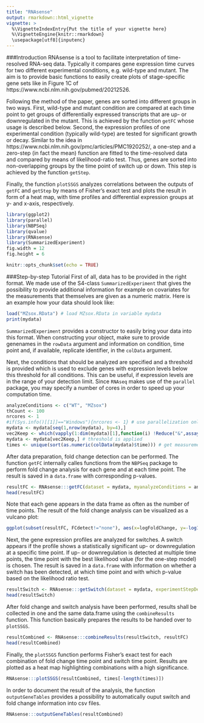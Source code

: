 ```yaml
---
title: "RNAsense"
output: rmarkdown::html_vignette
vignette: >
  %\VignetteIndexEntry{Put the title of your vignette here}
  %\VignetteEngine{knitr::rmarkdown}
  \usepackage[utf8]{inputenc}
---
```

###Introduction
RNAsense is a tool to facilitate interpretation of time-resolved RNA-seq data. Typically it compares gene expression time curves for two different experimental conditions, e.g. wild-type and mutant. The aim is to provide basic functions to easily create plots of stage-specific gene sets like in Figure 1C of https://www.ncbi.nlm.nih.gov/pubmed/20212526.

Following the method of the paper, genes are sorted into different groups in two ways. First, wild-type and mutant condition are compared at each time point to get groups of differentially expressed transcripts that are up- or downregulated in the mutant. This is achieved by the function `getFC` whose usage is described below. Second, the expression profiles of one experimental condition (typically wild-type) are tested for significant growth or decay. Similar to the idea in https://www.ncbi.nlm.nih.gov/pmc/articles/PMC1920252/, a one-step and a zero-step (in fact the mean) function are fitted to the time-resolved data and compared by means of likelihood-ratio test. Thus, genes are sorted into non-overlapping groups by the time point of switch up or down. This step is achieved by the function `getStep`. 

Finally, the function `plotSSGS` analyzes correlations between the outputs of `getFC` and `getStep` by means of Fisher's exact test and plots the result in form of a heat map, with time profiles and differential expression groups at y- and x-axis, respectively.
```r
library(ggplot2)
library(parallel)
library(NBPSeq)
library(qvalue)
library(RNAsense)
library(SummarizedExperiment)
fig.width = 12 
fig.height = 6
```
```r
knitr::opts_chunk$set(echo = TRUE)
```
###Step-by-step Tutorial
First of all, data has to be provided in the right format. We made use of the S4-class `SummarizedExperiment` that gives the possibility to provide additional information for example on covariates for the measurements that themselves are given as a numeric matrix. Here is an example how your data should look like:
```r
load("MZsox.RData") # load MZsox.RData in variable mydata
print(mydata)
```
`SummarizedExperiment` provides a constructor to easily bring your data into this format. When constructing your object, make sure to provide genenames in the `rowData` argument and information on condition, time point and, if available, replicate identifier, in the `colData` argument.

Next, the conditions that should be analyzed are specified and a threshold is provided which is used to exclude genes with expression levels below this threshold for all conditions. This can be useful, if expression levels are in the range of your detection limit. Since `RNAseq` makes use of the `parallel` package, you may specify a number of cores in order to speed up your computation time.
```r
analyzeConditions <- c("WT", "MZsox")
thCount <- 100
nrcores <- 1
#if(Sys.info()[[1]]=="Windows"){nrcores <- 1} # use parallelization only on Linux and Mac
mydata <- mydata[seq(1,nrow(mydata), by=4),]
vec2Keep <- which(vapply(1:dim(mydata)[1],function(i) !Reduce("&",assays(mydata)[[1]][i,]<thCount), c(TRUE)))
mydata <- mydata[vec2Keep,] # threshold is applied
times <- unique(sort(as.numeric(colData(mydata)$time))) # get measurement times from input data
```
After data preparation, fold change detection can be performed. The function `getFC` internally calles functions from the `NBPSeq` package to perform fold change analysis for each gene and at each time point. The result is saved in a `data.frame` with corresponding p-values.
```r
resultFC <- RNAsense:::getFC(dataset = mydata, myanalyzeConditions = analyzeConditions, cores = nrcores, mytimes = times)
head(resultFC)
```
Note that each gene appears in the data frame as often as the number of time points. The result of the fold change analysis can be visualized as a vulcano plot:
```r
ggplot(subset(resultFC, FCdetect!="none"), aes(x=logFoldChange, y=-log10(pValue), color=FCdetect)) + xlab("log2(Fold Change)") + geom_point(shape=20)
```

Next, the gene expression profiles are analyzed for switches. A switch appears if the profile shows a statistically significant up- or downregulation at a specific time point. If up- or downregulation is detected at multiple time points, the time point with the best likelihood value (for the one-step model) is chosen. The result is saved in a `data.frame` with information on whether a switch has been detected, at which time point and with which p-value based on the likelihood ratio test.
```r
resultSwitch <- RNAsense:::getSwitch(dataset = mydata, experimentStepDetection = "WT", cores = nrcores, mytimes = times)
head(resultSwitch)
```
After fold change and switch analysis have been performed, results shall be collected in one and the same data.frame using the `combineResults` function. This function basically prepares the results to be handed over to `plotSSGS`.
```r
resultCombined <- RNAsense:::combineResults(resultSwitch, resultFC)
head(resultCombined)
```
Finally, the `plotSSGS` function performs Fisher's exact test for each combination of fold change time point and switch time point. Results are plotted as a heat map highlighting combinations with a high significance.
```r
RNAsense:::plotSSGS(resultCombined, times[-length(times)])
```

In order to document the result of the analysis, the function `outputGeneTables` provides a possibility to automatically ouput switch and fold change information into csv files.
```r
RNAsense:::outputGeneTables(resultCombined)
```
